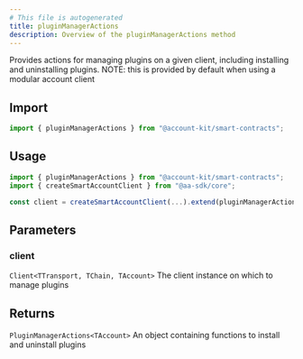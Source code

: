 ```yaml
---
# This file is autogenerated
title: pluginManagerActions
description: Overview of the pluginManagerActions method
---
```



Provides actions for managing plugins on a given client, including installing and uninstalling plugins.
NOTE: this is provided by default when using a modular account client

## Import

```ts
import { pluginManagerActions } from "@account-kit/smart-contracts";
```

## Usage

```ts
import { pluginManagerActions } from "@account-kit/smart-contracts";
import { createSmartAccountClient } from "@aa-sdk/core";

const client = createSmartAccountClient(...).extend(pluginManagerActions);
```

## Parameters

### client

`Client<TTransport, TChain, TAccount>`
The client instance on which to manage plugins

## Returns

`PluginManagerActions<TAccount>`
An object containing functions to install and uninstall plugins
